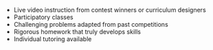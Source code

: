 - Live video instruction from contest winners or curriculum designers
- Participatory classes
- Challenging problems adapted from past competitions
- Rigorous homework that truly develops skills
- Individual tutoring available
